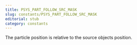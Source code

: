 ```yaml
---
title: PSYS_PART_FOLLOW_SRC_MASK
slug: constants/PSYS_PART_FOLLOW_SRC_MASK
editorial: stub
category: constants
---
```


<LSLConstant
	name="PSYS_PART_FOLLOW_SRC_MASK"
	type="integer"
	value="0x10"
/>

The particle position is relative to the source objects position.
